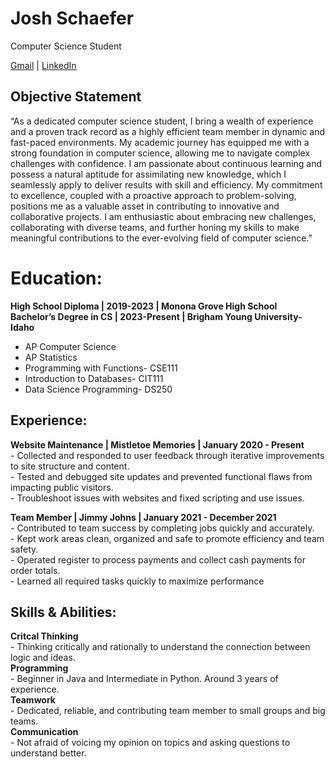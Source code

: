 
# Josh Schaefer
Computer Science Student

<div id="webaddress">
  <a href="mailto:joshschaefer@gmail.com">Gmail</a>
  | <a href="https://www.linkedin.com/in/joshua-schaefer-a534b1284/">LinkedIn</a>
</div>



## Objective Statement
"As a dedicated computer science student, I bring a wealth of experience and a proven track record as a highly efficient team member in dynamic and fast-paced environments. My academic journey has equipped me with a strong foundation in computer science, allowing me to navigate complex challenges with confidence. I am passionate about continuous learning and possess a natural aptitude for assimilating new knowledge, which I seamlessly apply to deliver results with skill and efficiency. My commitment to excellence, coupled with a proactive approach to problem-solving, positions me as a valuable asset in contributing to innovative and collaborative projects. I am enthusiastic about embracing new challenges, collaborating with diverse teams, and further honing my skills to make meaningful contributions to the ever-evolving field of computer science."

# Education:
**High School Diploma | 2019-2023 | Monona Grove High School**  
**Bachelor's Degree in CS | 2023-Present | Brigham Young University-Idaho**

- AP Computer Science
- AP Statistics
- Programming with Functions- CSE111
- Introduction to Databases- CIT111
- Data Science Programming- DS250

## Experience:
**Website Maintenance | Mistletoe Memories | January 2020 - Present**<br>
- Collected and responded to user feedback through iterative improvements to site structure and content.<br>
- Tested and debugged site updates and prevented functional flaws from impacting public visitors.<br>
- Troubleshoot issues with websites and fixed scripting and use issues.

**Team Member | Jimmy Johns | January 2021 - December 2021**<br>
- Contributed to team success by completing jobs quickly and accurately.<br>
- Kept work areas clean, organized and safe to promote efficiency and team safety.<br>
- Operated register to process payments and collect cash payments for order totals.<br>
- Learned all required tasks quickly to maximize performance

## Skills & Abilities:
**Critcal Thinking**<br>
- Thinking critically and rationally to understand the connection between logic and ideas.<br>
**Programming**<br>
- Beginner in Java and Intermediate in Python. Around 3 years of experience.<br>
**Teamwork**<br>
- Dedicated, reliable, and contributing team member to small groups and big teams.<br>
**Communication**<br>
- Not afraid of voicing my opinion on topics and asking questions to understand better.

<!-- ### Footer

Last updated: May 2013 -->